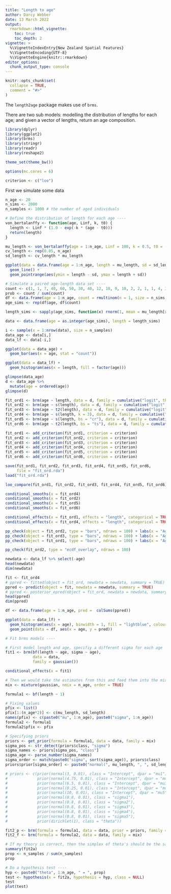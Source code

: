 ```yaml
---
title: "Length to age"
author: Darcy Webber
date: 13 March 2022
output: 
  rmarkdown::html_vignette:
    toc: true
    toc_depth: 2
vignette: >
  %\VignetteIndexEntry{New Zealand Spatial Features}
  %\VignetteEncoding{UTF-8}
  %\VignetteEngine{knitr::rmarkdown}
editor_options: 
  chunk_output_type: console
---
```


```r
knitr::opts_chunk$set(
  collapse = TRUE,
  comment = "#>"
)
```

The `length2age` package makes use of `brms`.

There are two sub models: modelling the distribution of lengths for each age; and given a vector of lengths, return an age composition.

```r
library(dplyr)
library(ggplot2)
library(brms)
library(stringr)
library(readr)
library(reshape2)

theme_set(theme_bw())

options(mc.cores = 6)

criterion <- c("loo")
```

First we simulate some data

```r
n_age <- 20
n_sims <- 2000
n_samples <- 1000 # the number of aged individuals

# Define the distribution of length for each age ----
von_bertalanffy <- function(age, Linf, k, t0) {
  length <- Linf * (1.0 - exp(-k * (age - t0)))
  return(length)
}

mu_length <- von_bertalanffy(age = 1:n_age, Linf = 100, k = 0.5, t0 = -0.5)
cv_length <- rep(0.05, n_age)
sd_length <- cv_length * mu_length

ggplot(data = data.frame(age = 1:n_age, length = mu_length, sd = sd_length), aes(x = age, y = length)) +
  geom_line() +
  geom_pointrange(aes(ymin = length - sd, ymax = length + sd))
```

```r
# Simulate a paired age-length data set ----
count <- c(1, 1, 7, 40, 60, 50, 30, 40, 12, 10, 9, 10, 2, 2, 1, 1, 4, 3, 1, 1)
prob <- count / sum(count)
df <- data.frame(age = 1:n_age, count = rmultinom(n = 1, size = n_sims, prob = prob))
age_sims <- rep(df$age, df$count)

length_sims <- sapply(age_sims, function(x) rnorm(1, mean = mu_length[x], sd = sd_length[x]))

data <- data.frame(age = as.integer(age_sims), length = length_sims)

i <- sample(x = 1:nrow(data), size = n_samples)
data_age <- data[i,]
data_lf <- data[-i,]

ggplot(data = data_age) +
  geom_bar(aes(x = age, stat = "count"))

ggplot(data = data_lf) +
  geom_histogram(aes(x = length, fill = factor(age)))
```

```r
glimpse(data_age)
d <- data_age %>%
  mutate(age = ordered(age))
glimpse(d)

fit_ord1 <- brm(age ~ length, data = d, family = cumulative("logit", threshold = "flexible"))
fit_ord2 <- brm(age ~ s(length), data = d, family = cumulative("logit", threshold = "flexible"))
fit_ord3 <- brm(age ~ t2(length), data = d, family = cumulative("logit", threshold = "flexible"))
fit_ord4 <- brm(age ~ s(length, k = 3), data = d, family = cumulative("logit", threshold = "flexible"))
fit_ord5 <- brm(age ~ s(length, bs = "cr"), data = d, family = cumulative("logit", threshold = "flexible"))
fit_ord6 <- brm(age ~ t2(length, bs = "ts"), data = d, family = cumulative("logit", threshold = "flexible"))

fit_ord1 <- add_criterion(fit_ord1, criterion = criterion)
fit_ord2 <- add_criterion(fit_ord2, criterion = criterion)
fit_ord3 <- add_criterion(fit_ord3, criterion = criterion)
fit_ord4 <- add_criterion(fit_ord4, criterion = criterion)
fit_ord5 <- add_criterion(fit_ord5, criterion = criterion)
fit_ord6 <- add_criterion(fit_ord6, criterion = criterion)

save(fit_ord1, fit_ord2, fit_ord3, fit_ord4, fit_ord5, fit_ord6,
     file = "fit_ord.rda")
load("fit_ord.rda")

loo_compare(fit_ord1, fit_ord2, fit_ord3, fit_ord4, fit_ord5, fit_ord6)

conditional_smooths(x = fit_ord4)
conditional_smooths(x = fit_ord2)
conditional_smooths(x = fit_ord5)
conditional_smooths(x = fit_ord6)

conditional_effects(x = fit_ord1, effects = "length", categorical = TRUE)
conditional_effects(x = fit_ord4, effects = "length", categorical = TRUE)

pp_check(object = fit_ord2, type = "bars", ndraws = 100) + labs(x = "Age")
pp_check(object = fit_ord3, type = "bars", ndraws = 100) + labs(x = "Age")
pp_check(object = fit_ord1, type = "bars", ndraws = 100) + labs(x = "Age")

pp_check(fit_ord2, type = "ecdf_overlay", ndraws = 100)

newdata <- data_lf %>% select(-age)
head(newdata)
dim(newdata)

fit <- fit_ord4
# ppred <- fitted(object = fit_ord, newdata = newdata, summary = TRUE)
ppred <- predict(object = fit, newdata = newdata, summary = TRUE)
# ppred <- posterior_epred(object = fit_ord, newdata = newdata, summary = TRUE)
head(ppred)
dim(ppred)

df <- data.frame(age = 1:n_age, pred =  colSums(ppred))

ggplot(data = data_lf) +
  geom_histogram(aes(x = age), binwidth = 1, fill = "lightblue", colour = "black") +
  geom_point(data = df, aes(x = age, y = pred))
```

```r
# Fit brms models ----

# First model length and age, specifiy a different sigma for each age
fit1 <- brm(bf(length ~ age, sigma ~ age), 
            data = data, 
            family = gaussian())

conditional_effects(x = fit1)

# Then we would take the estimates from this and feed them into the mixture model - this could be done by fixing values below or specifying priors
mix <- mixture(gaussian, nmix = n_age, order = TRUE)

formula1 <- bf(length ~ 1)

# Fixing values
pfix <- list()
pfix[1:(n_age*2)] <- c(mu_length, sd_length)
names(pfix) <- c(paste0("mu", 1:n_age), paste0("sigma", 1:n_age))
formula2 <- formula1
formula2$pfix <- pfix

# Specifying priors
priors <- get_prior(formula = formula1, data = data, family = mix)
sigma_pos <- str_detect(priors$class, "sigma")
sigma_names <- priors[sigma_pos, "class"]
sigma_age <- parse_number(sigma_names)
sigma_order <- match(paste0("sigma", sort(sigma_age)), priors$class)
priors$prior[sigma_order] <- paste0("normal(", mu_length, ", ", sd_length, ")")

# priors <- c(prior(normal(3, 0.01), class = "Intercept", dpar = "mu1"),
#             prior(normal(4.75, 0.01), class = "Intercept", dpar = "mu2"),
#             prior(normal(6.5, 0.01), class = "Intercept", dpar = "mu3"),
#             prior(normal(8.25, 0.01), class = "Intercept", dpar = "mu4"),
#             prior(normal(10, 0.01), class = "Intercept", dpar = "mu5"),
#             prior(normal(0.8, 0.01), class = "sigma1"),
#             prior(normal(0.8, 0.01), class = "sigma2"),
#             prior(normal(0.8, 0.01), class = "sigma3"),
#             prior(normal(0.8, 0.01), class = "sigma4"),
#             prior(normal(0.8, 0.01), class = "sigma5"),
#             prior(dirichlet(1), class = "theta"))

fit2_p <- brm(formula = formula1, data = data, prior = priors, family = mix, sample_prior = "yes")
fit2_f <- brm(formula = formula2, data = data, family = mix)

# If my theory is correct, then the simplex of theta's should be the same as the proportions at age
summary(fit2a)
prop <- n_samples / sum(n_samples)
prop

# Do a hypothesis test ----
hyp <- paste0("theta", 1:n_age, " = ", prop)
test <- hypothesis(x = fit2a, hypothesis = hyp, class = NULL)
test
plot(test)
```
